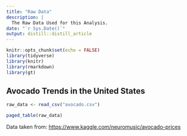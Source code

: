```yaml
---
title: "Raw Data"
description: |
  The Raw Data Used for this Analysis.
date: "`r Sys.Date()`"
output: distill::distill_article
---
```


```r
knitr::opts_chunk$set(echo = FALSE)
library(tidyverse)
library(knitr)
library(rmarkdown)
library(gt)
```
## Avocado Trends in the United States
```r
raw_data <- read_csv("avocado.csv")

paged_table(raw_data) 
```
Data taken from: [https://www.kaggle.com/neuromusic/avocado-prices](https://www.kaggle.com/neuromusic/avocado-prices)






